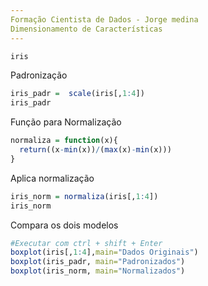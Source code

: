 ```yaml
---
Formação Cientista de Dados - Jorge medina
Dimensionamento de Características
---
```


```r
iris
```
Padronização
```r
iris_padr =  scale(iris[,1:4])
iris_padr
```
Função para Normalização
```r
normaliza = function(x){
  return((x-min(x))/(max(x)-min(x)))
}
```
Aplica normalização
```r
iris_norm = normaliza(iris[,1:4])
iris_norm
```
Compara os dois modelos
```r
#Executar com ctrl + shift + Enter
boxplot(iris[,1:4],main="Dados Originais")
boxplot(iris_padr, main="Padronizados")
boxplot(iris_norm, main="Normalizados")

```
